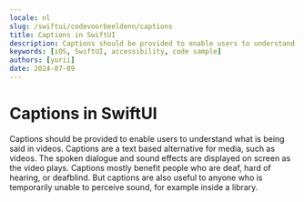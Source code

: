 ```yaml
---
locale: nl
slug: /swiftui/codevoorbeeldenn/captions
title: Captions in SwiftUI
description: Captions should be provided to enable users to understand what is being said in videos.
keywords: [iOS, SwiftUI, accessibility, code sample]
authors: [yurii]
date: 2024-07-09
---
```


# Captions in SwiftUI

Captions should be provided to enable users to understand what is being said in videos. Captions are a text based alternative for media, such as videos. The spoken dialogue and sound effects are displayed on screen as the video plays. Captions mostly benefit people who are deaf, hard of hearing, or deafblind. But captions are also useful to anyone who is temporarily unable to perceive sound, for example inside a library.

<CodeSample id="media-captions" framework="swiftui" locale="nl"/>
